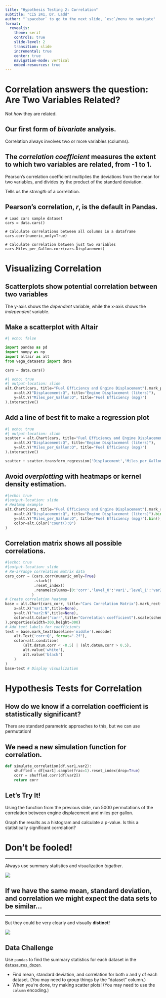 ```yaml
---
title: "Hypothesis Testing 2: Correlation"
subtitle: "CIS 241, Dr. Ladd"
author: "`spacebar` to go to the next slide, `esc`/menu to navigate"
format:
  revealjs:
    theme: serif
    controls: true
    slide-level: 2
    transition: slide
    incremental: true
    center: true
    navigation-mode: vertical
    embed-resources: true
---
```


# Correlation answers the question: Are Two Variables Related?

Not *how* they are related.

## Our first form of *bivariate* analysis.

Correlation always involves two or more variables (columns).

## The *correlation coefficient* measures the extent to which two variables are related, from -1 to 1.

Pearson’s correlation coefficient multiplies the deviations from the mean for two variables, and divides by the product of the standard deviation.

Tells us the *strength* of a correlation.

## Pearson's correlation, *r*, is the default in Pandas.

```.python
# Load cars sample dataset
cars = data.cars()

# Calculate correlations between all columns in a dataframe 
cars.corr(numeric_only=True)

# Calculate correlation between just two variables
cars.Miles_per_Gallon.corr(cars.Displacement)
```

# Visualizing Correlation

## Scatterplots show potential correlation between two variables

The y-axis shows the *dependent* variable, while the x-axis shows the *independent* variable.

## Make a scatterplot with Altair

```python
#| echo: false

import pandas as pd
import numpy as np
import altair as alt
from vega_datasets import data

cars = data.cars()
```

```python
#| echo: true
#| output-location: slide
alt.Chart(cars, title="Fuel Efficiency and Engine Displacement").mark_point().encode(
    x=alt.X("Displacement:Q", title="Engine Displacement (liters)"),
    y=alt.Y("Miles_per_Gallon:Q", title="Fuel Efficiency (mpg)")
).interactive()
```

## Add a line of best fit to make a regression plot

```python
#| echo: true
#| output-location: slide
scatter = alt.Chart(cars, title="Fuel Efficiency and Engine Displacement").mark_point().encode(
    x=alt.X("Displacement:Q", title="Engine Displacement (liters)"),
    y=alt.Y("Miles_per_Gallon:Q", title="Fuel Efficiency (mpg)")
).interactive()

scatter + scatter.transform_regression('Displacement','Miles_per_Gallon').mark_line()
```

## Avoid *overplotting* with heatmaps or kernel density estimation.

```python
#|echo: true
#|output-location: slide
# Heatmap example
alt.Chart(cars, title="Fuel Efficiency and Engine Displacement").mark_rect().encode(
    x=alt.X("Displacement:Q", title="Engine Displacement (liters)").bin(),
    y=alt.Y("Miles_per_Gallon:Q", title="Fuel Efficiency (mpg)").bin(),
    color=alt.Color("count():Q")
)
```

## Correlation matrix shows all possible correlations.

```python
#|echo: true
#|output-location: slide
# Re-arrange correlation matrix data
cars_corr = (cars.corr(numeric_only=True)
             .stack()
             .reset_index()
             .rename(columns={0:'corr','level_0':'var1','level_1':'var2'})
            )
# Create correlation heatmap
base = alt.Chart(cars_corr, title="Cars Correlation Matrix").mark_rect().encode(
    x=alt.X("var1:N",title=None),
    y=alt.Y("var2:N",title=None),
    color=alt.Color("corr",title="Correlation coefficient").scale(scheme='blueorange')
).properties(width=300,height=300)
# Add text labels for coefficients
text = base.mark_text(baseline='middle').encode(
    alt.Text('corr:Q', format=".2f"),
    color=alt.condition(
        (alt.datum.corr < -0.5) | (alt.datum.corr > 0.5),
        alt.value('white'),
        alt.value('black')
    )
)
base+text # Display visualization
```

# Hypothesis Tests for Correlation

## How do we know if a correlation coefficient is statistically significant?

There are standard parametric approaches to this, but we can use permutation!

## We need a new simulation function for correlation.

```python
def simulate_correlation(df,var1,var2):
    shuffled = df[var1].sample(frac=1).reset_index(drop=True)
    corr = shuffled.corr(df[var2])
    return corr
```

## Let's Try It!

Using the function from the previous slide, run 5000 permutations of the correlation between engine displacement and miles per gallon.

Graph the results as a histogram and calculate a p-value. Is this a statistically significant correlation?

# Don't be fooled!

---

Always use summary statistics and visualization *together*.

![](img/unstructured_quartet.png)

## If we have the same **mean**, **standard deviation**, and **correlation** we might expect the data sets to be similar...

---

But they could be very clearly and visually **distinct**!

![](img/anscombes_quartet.png)

## Data Challenge

Use `pandas` to find the summary statistics for each dataset in the <a href="/CIS241/data/DatasaurusDozen.tsv" download>`datasaurus_dozen`</a>.

- Find mean, standard deviation, and correlation for both x and y of each dataset. (You may need to group things by the "dataset" column.)
- When you're done, try making scatter plots! (You may need to use the `column` encoding.)
